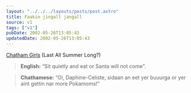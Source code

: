 ```yaml
---
layout: "../../../layouts/posts/post.astro"
title: Faakin jingall jangall
source: v1
tags: ["v1"]
pubDate: 2002-05-26T13:05:43
updatedDate: 2002-05-26T13:05:43
---
```


[Chatham Girls][1] (Last All Summer Long?)

> **English:** &#8220;Sit quietly and eat or Santa will not come&#8221;.

> **Chathamese:** &#8220;Oi, Daphine-Celiste, sidaan an eet yer buuurga or yer aint gettin nar more Pokamoms!&#8221;

[1]: http://www.geocities.com/chatham_girls/home.htm "The Official Chatham Girl website (check for Google's cached version if it's down"
